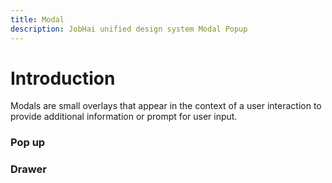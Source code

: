 ```yaml
---
title: Modal
description: JobHai unified design system Modal Popup
---
```


# Introduction
 
Modals are small overlays that appear in the context of a user interaction to provide additional information or prompt for user input.

### Pop up

### Drawer
